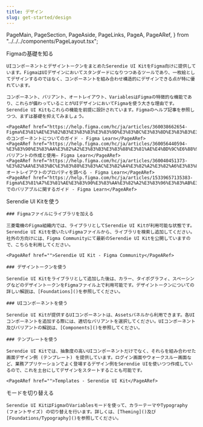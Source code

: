 ```yaml
---
title: デザイン
slug: get-started/design
---
```


  PageMain,
  PageSection,
  PageAside,
  PageLinks,
  PageA,
  PageARef,
} from "../../../components/PageLayout.tsx";

<PageHeader>
  <IndexPageHeader
    title={frontmatter.title}
    illustType="A"
    description={
      "アクセシビリティ基準を満たしたカラーテーマを5つ提供しています。FigmaとReactコンポーネントそれぞれテーマ切り替えに対応しています。"
    }
  />
</PageHeader>
<PageMain>
  <PageSection>
    <PageHeadLine number={1}>Figmaの基礎を知る</PageHeadLine>

    UIコンポーネントとデザイントークンをまとめたSerendie UI KitをFigma向けに提供しています。FigmaはUIデザインにおいてスタンダードになりつつあるツールであり、一枚絵としてデザインするのではなく、コンポーネントを組み合わせ構造的にデザインできる点が特に優れています。

    コンポーネント、バリアント、オートレイアウト、VariablesはFigmaの特徴的な機能であり、これらが備わっていることがUIデザインにおいてFigmaを使う大きな理由です。Serendie UI Kitもこれらの機能を前提に設計されています。Figmaのヘルプ記事を参照しつつ、まずは基礎を抑えてみましょう。

    <PageARef href="https://help.figma.com/hc/ja/articles/360038662654-Figma%E3%81%AE%E3%82%B3%E3%83%B3%E3%83%9D%E3%83%BC%E3%83%8D%E3%83%B3%E3%83%88%E3%81%AB%E3%81%A4%E3%81%84%E3%81%A6%E3%81%AE%E3%82%AC%E3%82%A4%E3%83%89">Figmaのコンポーネントについてのガイド - Figma Learn</PageARef>
    <PageARef href="https://help.figma.com/hc/ja/articles/360056440594-%E3%83%90%E3%83%AA%E3%82%A2%E3%83%B3%E3%83%88%E3%81%AE%E4%BD%9C%E6%88%90%E3%81%A8%E4%BD%BF%E7%94%A8#h_01HKXFK96KCBJMTH3RMMHXGDFB">バリアントの作成と使用– Figma Learn</PageARef>
    <PageARef href="https://help.figma.com/hc/ja/articles/360040451373-%E3%82%AA%E3%83%BC%E3%83%88%E3%83%AC%E3%82%A4%E3%82%A2%E3%82%A6%E3%83%88%E3%81%AE%E3%83%97%E3%83%AD%E3%83%91%E3%83%86%E3%82%A3%E3%82%92%E8%AA%BF%E3%81%B9%E3%82%8B">オートレイアウトのプロパティを調べる - Figma Learn</PageARef>
    <PageARef href="https://help.figma.com/hc/ja/articles/15339657135383-Figma%E3%81%A7%E3%81%AE%E3%83%90%E3%83%AA%E3%82%A2%E3%83%96%E3%83%AB%E3%81%AB%E9%96%A2%E3%81%99%E3%82%8B%E3%82%AC%E3%82%A4%E3%83%89">Figmaでのバリアブルに関するガイド - Figma Learn</PageARef>

  </PageSection>

  <PageSection>
    <PageHeadLine number={2}>Serendie UI Kitを使う</PageHeadLine>

    ### Figmaファイルにライブラリを加える

    三菱電機のFigma組織内では、ライブラリとしてSerendie UI Kitが利用可能な状態です。Serendie UI Kitを使いたいFigmaファイルから、ライブラリを検索し追加してください。社外の方向けには、Figma Communityにて最新のSerendie UI Kitを公開していますので、こちらを利用してください。

    <PageARef href="">Serendie UI Kit - Figma Community</PageARef>

    ### デザイントークンを使う

    Serendie UI Kitをライブラリとして追加した後は、カラー、タイポグラフィ、スペーシングなどのデザイントークンをFigmaファイル上で利用可能です。デザイントークンについての詳しい解説は、[Foundations]()を参照してください。

    ### UIコンポーネントを使う

    Serendie UI Kitが提供するUIコンポーネントは、Assetsパネルから利用できます。各UIコンポーネントを追加する際には、適切なバリアントを選択してください。UIコンポーネント及びバリアントの解説は、[Components]()を参照してください。

    ### テンプレートを使う

    Serendie UI Kitでは、抽象度の高いUIコンポーネントだけでなく、それらを組み合わせた画面デザイン例 (テンプレート) を提供しています。ログイン画面やウォークスルー画面など、業務アプリケーションでよく登場するデザイン例をSerendie UIを使いつつ作成しているので、これを土台にしてデザインをスタートすることも可能です。

    <PageARef href="">Templates - Serendie UI Kit</PageARef>

  </PageSection>

  <PageSection>
    <PageHeadLine number={3}>モードを切り替える</PageHeadLine>

    Serendie UI KitはFigmaのVariablesモードを使って、カラーテーマやTypography (フォントサイズ) の切り替えを行います。詳しくは、[Theming]()及び[Foundations/Typography]()を参照してください。

  </PageSection>
</PageMain>
